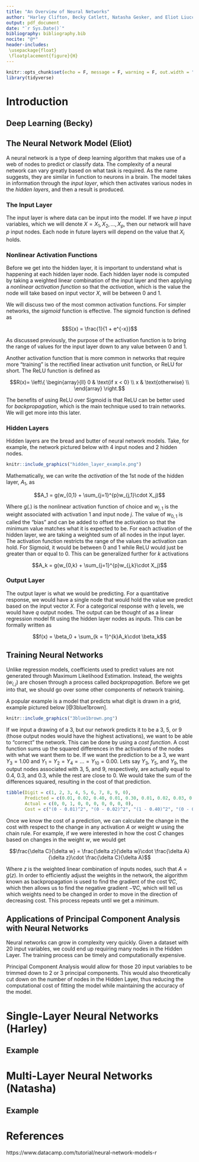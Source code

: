 ```yaml
---
title: "An Overview of Neural Networks"
author: "Harley Clifton, Becky Catlett, Natasha Gesker, and Eliot Liucci"
output: pdf_document
date: "`r Sys.Date()`"
bibliography: bibliography.bib
nocite: "@*"
header-includes:
 \usepackage{float}
 \floatplacement{figure}{H}
---
```


```r
knitr::opts_chunk$set(echo = F, message = F, warning = F, out.width = "50%", fig.align = "center")
library(tidyverse)
```

\tableofcontents
\newpage


# Introduction  

## Deep Learning (Becky)

## The Neural Network Model (Eliot)

A neural network is a type of deep learning algorithm that makes use of a web of nodes to predict or classify data. The complexity of a neural network can vary greatly based on what task is required. As the name suggests, they are similar in function to neurons in a brain. The model takes in information through the _input layer_, which then activates various nodes in the _hidden layers_, and then a result is produced.

### The Input Layer

The input layer is where data can be input into the model. If we have $p$ input variables, which we will denote $X = X_1, X_2, ..., X_p$, then our network will have $p$ input nodes. Each node in future layers will depend on the value that $X_i$ holds. 

### Nonlinear Activation Functions  

Before we get into the hidden layer, it is important to understand what is happening at each hidden layer node. Each hidden layer node is computed by taking a weighted linear combination of the input layer and then applying a _nonlinear activation function_ so that the _activation_, which is the value the node will take based on input vector $X$, will be between 0 and 1.

We will discuss two of the most common activation functions. For simpler networks, the _sigmoid_ function is effective. The sigmoid function is defined as  

$$S(x) = \frac{1}{1 + e^{-x}}$$

As discussed previously, the purpose of the activation function is to bring the range of values for the input layer down to any value between 0 and 1.  

Another activation function that is more common in networks that require more "training" is the rectified linear activation unit function, or ReLU for short. The ReLU function is defined as  

$$R(x)=   \left\{
\begin{array}{ll}
      0 & \text{if x < 0} \\
      x & \text{otherwise} \\
\end{array} 
\right.$$

The benefits of using ReLU over Sigmoid is that ReLU can be better used for _backpropagation_, which is the main technique used to train networks. We will get more into this later.

### Hidden Layers  

Hidden layers are the bread and butter of neural network models. Take, for example, the network pictured below with 4 input nodes and 2 hidden nodes.  

```r
knitr::include_graphics("hidden_layer_example.png")
```

Mathematically, we can write the _activation_ of the 1st node of the hidden layer, $A_1$, as  

$$A_1 = g(w_{0,1} + \sum_{j=1}^{p}w_{j,1}\cdot X_j)$$  

Where $g(.)$ is the nonlinear activation function of choice and $w_{j,1}$ is the weight associated with activation 1 and input node $j$. The value of $w_{0,1}$ is called the "bias" and can be added to offset the activation so that the minimum value matches what it is expected to be. For each activation of the hidden layer, we are taking a weighted sum of all nodes in the input layer. The activation function restricts the range of the values the activation can hold. For Sigmoid, it would be between 0 and 1 while ReLU would just be greater than or equal to 0. This can be generalized further for $k$ activations  

$$A_k = g(w_{0,k} + \sum_{j=1}^{p}w_{j,k}\cdot X_j)$$

### Output Layer

The output layer is what we would be predicting. For a quantitative response, we would have a single node that would hold the value we predict based on the input vector $X$. For a categorical response with $q$ levels, we would have $q$ output nodes. The output can be thought of as a linear regression model fit using the hidden layer nodes as inputs. This can be formally written as  

$$f(x) = \beta_0 + \sum_{k = 1}^{k}A_k\cdot \beta_k$$

## Training Neural Networks  

Unlike regression models, coefficients used to predict values are not generated through Maximum Likelihood Estimation. Instead, the weights ($w_{i,j}$) are chosen through a process called _backpropagation_. Before we get into that, we should go over some other components of network training.  

A popular example is a model that predicts what digit is drawn in a grid, example pictured below [@3blue1brown].  

```r
knitr::include_graphics("3blue1brown.png")
```

If we input a drawing of a 3, but our network predicts it to be a 3, 5, or 9 (those output nodes would have the highest activations), we want to be able to "correct" the network. This can be done by using a _cost function_. A cost function sums up the squared differences in the activations of the nodes with what we want them to be. If we want the prediction to be a 3, we want $Y_3 = 1.00$ and $Y_1 = Y_2 = Y_4 = ... = Y_{10} = 0.00$. Lets say $Y_3$, $Y_5$, and $Y_9$, the output nodes associated with 3, 5, and 9, respectively, are actually equal to 0.4, 0.3, and 0.3, while the rest are close to 0. We would take the sum of the differences squared, resulting in the cost of that prediction.   

```r
tibble(Digit = c(1, 2, 3, 4, 5, 6, 7, 8, 9, 0),
       Predicted = c(0.01, 0.02, 0.40, 0.01, 0.30, 0.01, 0.02, 0.03, 0.30, 0.01),
       Actual = c(0, 0, 1, 0, 0, 0, 0, 0, 0, 0),
       Cost = c("(0 - 0.01)^2", "(0 - 0.02)^2", "(1 - 0.40)^2", "(0 - 0.01)^2", "(0 - 0.30)^2", "(0 - 0.01)^2", "(0 - 0.02)^2", "(0 - 0.03)^2", "(0 - 0.30)^2", "(0 - 0.01)^2")) %>% knitr::kable()
```

Once we know the cost of a prediction, we can calculate the change in the cost with respect to the change in any activation $A$ or weight $w$ using the chain rule. For example, if we were interested in how the cost $C$ changes based on changes in the weight $w$, we would get    

$$\frac{\delta C}{\delta w} = \frac{\delta z}{\delta w}\cdot \frac{\delta A}{\delta z}\cdot \frac{\delta C}{\delta A}$$  

Where $z$ is the weighted linear combination of inputs nodes, such that $A = g(z)$. In order to efficiently adjust the weights in the network, the algorithm known as backpropagation is used to find the gradient of the cost $\nabla C$, which then allows us to find the negative gradient $-\nabla C$, which will tell us which weights need to be changed in order to move in the direction of decreasing cost. This process repeats until we get a minimum.

## Applications of Principal Component Analysis with Neural Networks  

Neural networks can grow in complexity very quickly. Given a dataset with 20 input variables, we could end up requiring many nodes in the Hidden Layer. The training process can be timely and computationally expensive.  

Principal Component Analysis would allow for those 20 input variables to be trimmed down to 2 or 3 principal components. This would also theoretically cut down on the number of nodes in the Hidden Layer, thus reducing the computational cost of fitting the model while maintaining the accuracy of the model.  

# Single-Layer Neural Networks (Harley)  

## Example  

# Multi-Layer Neural Networks (Natasha)

## Example  

\newpage

# References  

https://www.datacamp.com/tutorial/neural-network-models-r
